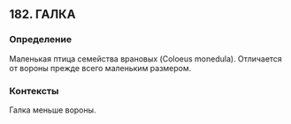 ## 182. ГАЛКА
### Определение
Маленькая птица семейства врановых (Coloeus monedula). Отличается от вороны прежде всего маленьким размером.

### Контексты
Галка меньше вороны.

